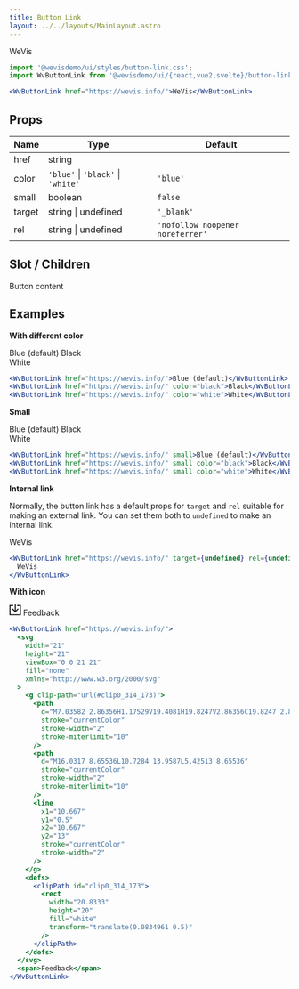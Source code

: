 ```yaml
---
title: Button Link
layout: ../../layouts/MainLayout.astro
---
```



<div class="not-prose component-preview">
<WvButtonLink href="https://wevis.info/">WeVis</WvButtonLink>
</div>

```jsx
import '@wevisdemo/ui/styles/button-link.css';
import WvButtonLink from '@wevisdemo/ui/{react,vue2,svelte}/button-link';
```

```jsx
<WvButtonLink href="https://wevis.info/">WeVis</WvButtonLink>
```

## Props

| Name   | Type                               | Default                          |
| ------ | ---------------------------------- | -------------------------------- |
| href   | string                             |                                  |
| color  | `'blue'` \| `'black'` \| `'white'` | `'blue'`                         |
| small  | boolean                            | `false`                          |
| target | string \| undefined                | `'_blank'`                       |
| rel    | string \| undefined                | `'nofollow noopener noreferrer'` |

## Slot / Children

Button content

## Examples

**With different color**

<div class="flex gap-2">
  <div class="not-prose component-preview">
  <WvButtonGroup>
    <WvButtonLink href="https://wevis.info/">Blue (default)</WvButtonLink>
    <WvButtonLink href="https://wevis.info/" color="black">Black</WvButtonLink>
  </WvButtonGroup>
  </div>
  <div class="not-prose component-preview-dark">
  <WvButtonLink href="https://wevis.info/" color="white">White</WvButtonLink>
  </div>
</div>

```jsx
<WvButtonLink href="https://wevis.info/">Blue (default)</WvButtonLink>
<WvButtonLink href="https://wevis.info/" color="black">Black</WvButtonLink>
<WvButtonLink href="https://wevis.info/" color="white">White</WvButtonLink>
```

**Small**

<div class="flex gap-2">
  <div class="not-prose component-preview">
  <WvButtonGroup>
    <WvButtonLink href="https://wevis.info/" small>Blue (default)</WvButtonLink>
    <WvButtonLink href="https://wevis.info/" small color="black">Black</WvButtonLink>
  </WvButtonGroup>
  </div>
  <div class="not-prose component-preview-dark">
  <WvButtonLink href="https://wevis.info/" small color="white">White</WvButtonLink>
  </div>
</div>

```jsx
<WvButtonLink href="https://wevis.info/" small>Blue (default)</WvButtonLink>
<WvButtonLink href="https://wevis.info/" small color="black">Black</WvButtonLink>
<WvButtonLink href="https://wevis.info/" small color="white">White</WvButtonLink>
```

**Internal link**

Normally, the button link has a default props for `target` and `rel` suitable
for making an external link. You can set them both to `undefined` to make an
internal link.

<div class="not-prose component-preview">
<WvButtonLink href="https://wevis.info/" target="" rel="">WeVis</WvButtonLink>
</div>

```jsx
<WvButtonLink href="https://wevis.info/" target={undefined} rel={undefined}>
  WeVis
</WvButtonLink>
```

**With icon**

<div class="not-prose component-preview">
<WvButtonLink href="https://wevis.info/">
  <svg
    width="21"
    height="21"
    viewBox="0 0 21 21"
    fill="none"
    xmlns="http://www.w3.org/2000/svg"
  >
    <g clip-path="url(#clip0_314_173)">
      <path
        d="M7.03582 2.86356H1.17529V19.4081H19.8247V2.86356C19.8247 2.86356 15.306 2.86356 13.9642 2.86356"
        stroke="currentColor"
        stroke-width="2"
        stroke-miterlimit="10"
      />
      <path
        d="M16.0317 8.65536L10.7284 13.9587L5.42513 8.65536"
        stroke="currentColor"
        stroke-width="2"
        stroke-miterlimit="10"
      />
      <line
        x1="10.667"
        y1="0.5"
        x2="10.667"
        y2="13"
        stroke="currentColor"
        stroke-width="2"
      />
    </g>
    <defs>
      <clipPath id="clip0_314_173">
        <rect
          width="20.8333"
          height="20"
          fill="white"
          transform="translate(0.0834961 0.5)"
        />
      </clipPath>
    </defs>
  </svg>
  <span>Feedback</span>
</WvButtonLink>
</div>

```jsx
<WvButtonLink href="https://wevis.info/">
  <svg
    width="21"
    height="21"
    viewBox="0 0 21 21"
    fill="none"
    xmlns="http://www.w3.org/2000/svg"
  >
    <g clip-path="url(#clip0_314_173)">
      <path
        d="M7.03582 2.86356H1.17529V19.4081H19.8247V2.86356C19.8247 2.86356 15.306 2.86356 13.9642 2.86356"
        stroke="currentColor"
        stroke-width="2"
        stroke-miterlimit="10"
      />
      <path
        d="M16.0317 8.65536L10.7284 13.9587L5.42513 8.65536"
        stroke="currentColor"
        stroke-width="2"
        stroke-miterlimit="10"
      />
      <line
        x1="10.667"
        y1="0.5"
        x2="10.667"
        y2="13"
        stroke="currentColor"
        stroke-width="2"
      />
    </g>
    <defs>
      <clipPath id="clip0_314_173">
        <rect
          width="20.8333"
          height="20"
          fill="white"
          transform="translate(0.0834961 0.5)"
        />
      </clipPath>
    </defs>
  </svg>
  <span>Feedback</span>
</WvButtonLink>
```
